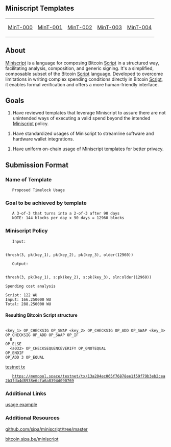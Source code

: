 ==Miniscript Templates==

{| class="wikitable sortable" style="width: auto; text-align: center; font-size: smaller; table-layout: fixed;"
|- style="background-color: #ffcfcf"
| [[MinT-000]]
| [[MinT-001]]
| [[MinT-002]]
| [[MinT-003]]
| [[MinT-004]]
|}

==About==

[https://bitcoin.sipa.be/miniscript/ Miniscript] is a language for composing Bitcoin [https://en.bitcoin.it/wiki/Script Script] in a structured way, facilitating analysis, composition, and generic signing. It's a simplified, composable subset of the Bitcoin [https://en.bitcoin.it/wiki/Script Script] language. Developed to overcome limitations in writing complex spending conditions directly in Bitcoin [https://en.bitcoin.it/wiki/Script Script], it enables formal verification and offers a more human-friendly interface.

==Goals==

# Have reviewed templates that leverage Miniscript to assure there are not unintended ways of executing a valid spend beyond the intended [https://raw.githubusercontent.com/bitcoin/bitcoin/master/src/script/miniscript.h Miniscript] policy.

# Have standardized usages of Miniscript to streamline software and hardware wallet integrations.

# Have uniform on-chain usage of Miniscript templates for better privacy.

<H2>Submission Format</H2>

===Name of Template===
	Proposed Timelock Usage

===Goal to be achieved by template===
	A 3-of-3 that turns into a 2-of-3 after 90 days
    NOTE: 144 blocks per day x 90 days = 12960 blocks

===Miniscript Policy===
	Input:
	<pre>thresh(3, pk(key_1), pk(key_2), pk(key_3), older(12960))</pre>
	Output:
	<pre>thresh(3, pk(key_1), s:pk(key_2), s:pk(key_3), sln:older(12960))</pre>

<pre>
Spending cost analysis

Script: 122 WU
Input: 166.250000 WU
Total: 288.250000 WU

</pre>

<h4>Resulting Bitcoin Script structure</h4>

<pre>

<key_1> OP_CHECKSIG OP_SWAP <key_2> OP_CHECKSIG OP_ADD OP_SWAP <key_3>
OP_CHECKSIG OP_ADD OP_SWAP OP_IF
  0
OP_ELSE
  <a032> OP_CHECKSEQUENCEVERIFY OP_0NOTEQUAL
OP_ENDIF
OP_ADD 3 OP_EQUAL

</pre>

{{Codesample |name=ingress.yaml |lang=yaml |scheme=dark |line=1 |highlight=5,8 |code=
---
apiVersion: networking.k8s.io/v1beta1
kind: Ingress
metadata:
  name: foo-redirect
  namespace: tool-foo
  labels:
    name: foo-redirect
  annotations:
    kubernetes.io/ingress.class: nginx
}}


[https://mempool.space/testnet/tx/13a204ec065f76878ee1f59f79b3eb2cea2b3fda4d8938e6cfa6a8394d090769 testnet tx]
    https://mempool.space/testnet/tx/13a204ec065f76878ee1f59f79b3eb2cea2b3fda4d8938e6cfa6a8394d090769

===Additional Links===

[https://github.com/sipa/miniscript/blob/master/bitcoin/script/miniscript.h usage example]

===Additional Resources===

[[https://github.com/sipa/miniscript/tree/master | github.com/sipa/miniscript/tree/master]]

[[https://bitcoin.sipa.be/miniscript | bitcoin.sipa.be/miniscript]]


